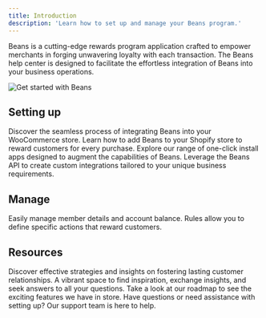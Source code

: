 ```yaml
---
title: Introduction
description: 'Learn how to set up and manage your Beans program.'
---
```


Beans is a cutting-edge rewards program application crafted
to empower merchants in forging unwavering loyalty with each transaction. The Beans help center
is designed to facilitate the effortless
integration of Beans into your business operations.

<img src="/assets/images/get-started-with-beans.svg" alt="Get started with Beans" />

## Setting up

<CardGroup cols={2}>
  <Card title="WooCommerce" icon="wordpress" href="/integrations/woocommerce">
    Discover the seamless process of integrating Beans into your WooCommerce store.
  </Card>
  <Card title="Shopify" icon="shopify" href="/integrations/shopify">
    Learn how to add Beans to your Shopify store to reward customers for every purchase.
  </Card>
  <Card title="Integrations" icon="puzzle-piece" href="/integrations">
    Explore our range of one-click install apps designed to augment the capabilities of Beans.
  </Card>
  <Card title="API" icon="code" href="https://api.trybeans.com/v3/doc">
    Leverage the Beans API to create custom integrations tailored to your unique business requirements.
  </Card>
</CardGroup>

## Manage

<CardGroup cols={2}>
  <Card title="Members" icon="members-gear" href="/manage/admin/members">
    Easily manage member details and account balance.
  </Card>
  <Card title="Rules" icon="list-ol" href="/manage/rules">
    Rules allow you to define specific actions that reward customers.
  </Card>
</CardGroup>

## Resources

<CardGroup>
  <Card title="Blog" icon="newspaper" href="https://www.trybeans.com/blog">
    Discover effective strategies and insights on fostering lasting customer relationships.
  </Card>
  <Card title="Slack community" icon="slack" href="#">
    A vibrant space to find inspiration, exchange insights, and seek answers to all your questions.
  </Card>
  <Card title="Roadmap" icon="map" href="https://beans.productlane.com/roadmap">
    Take a look at our roadmap to see the exciting features we have in store.
  </Card>
  <Card title="Contact us" icon="messages-question" href="https://www.trybeans.com/contact">
    Have questions or need assistance with setting up? Our support team is here to help.
  </Card>
</CardGroup>
